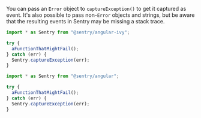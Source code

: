 You can pass an `Error` object to `captureException()` to get it captured as event. It's also possible to pass non-`Error` objects and strings, but be aware that the resulting events in Sentry may be missing a stack trace.

```javascript {tabTitle: Angular 12+}
import * as Sentry from "@sentry/angular-ivy";

try {
  aFunctionThatMightFail();
} catch (err) {
  Sentry.captureException(err);
}
```

```javascript {tabTitle: Angular 10/11}
import * as Sentry from "@sentry/angular";

try {
  aFunctionThatMightFail();
} catch (err) {
  Sentry.captureException(err);
}
```
